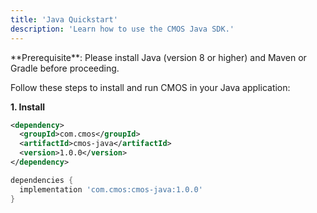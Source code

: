 ```yaml
---
title: 'Java Quickstart'
description: 'Learn how to use the CMOS Java SDK.'
---
```


<Info>
  **Prerequisite**: Please install Java (version 8 or higher) and Maven or Gradle before proceeding. <br />
</Info>

Follow these steps to install and run CMOS in your Java application:

**1. Install**

<CodeGroup>

```xml maven
<dependency>
  <groupId>com.cmos</groupId>
  <artifactId>cmos-java</artifactId>
  <version>1.0.0</version>
</dependency>
```

```groovy gradle
dependencies {
  implementation 'com.cmos:cmos-java:1.0.0'
}
```

</CodeGroup>